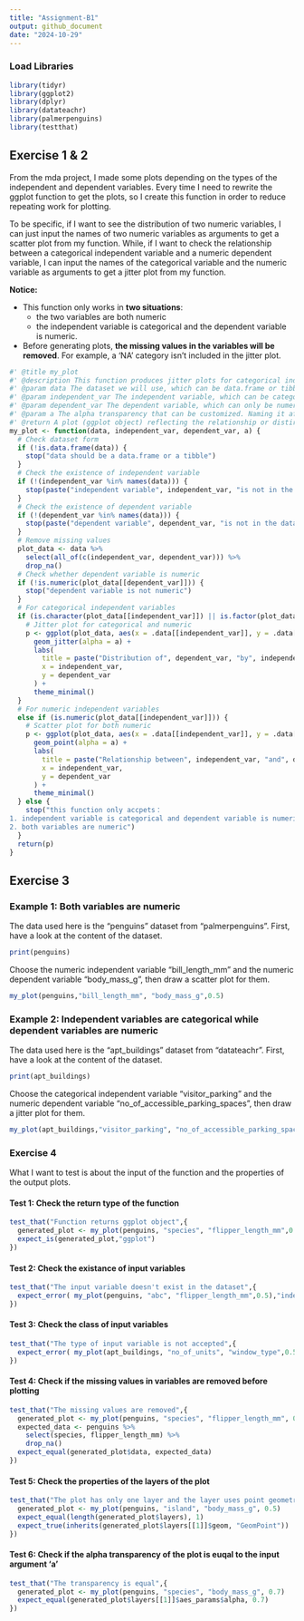 ```yaml
---
title: "Assignment-B1"
output: github_document
date: "2024-10-29"
---
```

### Load Libraries
```r
library(tidyr)
library(ggplot2)
library(dplyr)
library(datateachr)
library(palmerpenguins)
library(testthat)
```
## Exercise 1 & 2
From the mda project, I made some plots depending on the types of the independent and dependent variables. Every time I need to rewrite the ggplot function to get the plots, so I create this function in order to reduce repeating work for plotting. 

To be specific, if I want to see the distribution of two numeric variables, I can just input the names of two numeric variables as arguments to get a scatter plot from my function. While, if I want to check the relationship between a categorical independent variable and a numeric dependent variable, I can input the names of the categorical variable and the numeric variable as arguments to get a jitter plot from my function. 

**Notice:** 

- This function only works in **two situations**:
  - the two variables are both numeric 
  - the independent variable is categorical and the dependent variable is numeric.
  
- Before generating plots, **the missing values in the variables will be removed**. For example, a 'NA' category isn't included in the jitter plot.
```r
#' @title my_plot
#' @description This function produces jitter plots for categorical independent variables & numeric dependent variables, and scatter plots for numeric independent & dependent variables.
#' @param data The dataset we will use, which can be data.frame or tibble. The naming is straightforward.
#' @param independent_var The independent variable, which can be categorical or numeric. The naming is straightforward.
#' @param dependent_var The dependent variable, which can only be numeric. The naming is straightforward.
#' @param a The alpha transparency that can be customized. Naming it after the initial of "alpha".
#' @return A plot (ggplot object) reflecting the relationship or distirbution between the two variables, it can be jitter plot or scatter plot.
my_plot <- function(data, independent_var, dependent_var, a) {
  # Check dataset form
  if (!is.data.frame(data)) {
    stop("data should be a data.frame or a tibble")
  }
  # Check the existence of independent variable
  if (!(independent_var %in% names(data))) {
    stop(paste("independent variable", independent_var, "is not in the dataset"))
  }
  # Check the existence of dependent variable
  if (!(dependent_var %in% names(data))) {
    stop(paste("dependent variable", dependent_var, "is not in the dataset"))
  }
  # Remove missing values
  plot_data <- data %>%
    select(all_of(c(independent_var, dependent_var))) %>%
    drop_na()
  # Check whether dependent variable is numeric
  if (!is.numeric(plot_data[[dependent_var]])) {
    stop("dependent variable is not numeric")
  }
  # For categorical independent variables
  if (is.character(plot_data[[independent_var]]) || is.factor(plot_data[[independent_var]])) {
    # Jitter plot for categorical and numeric
    p <- ggplot(plot_data, aes(x = .data[[independent_var]], y = .data[[dependent_var]])) +
      geom_jitter(alpha = a) +
      labs(
        title = paste("Distribution of", dependent_var, "by", independent_var),
        x = independent_var,
        y = dependent_var
      ) +
      theme_minimal()
  }
  # For numeric independent variables
  else if (is.numeric(plot_data[[independent_var]])) {
    # Scatter plot for both numeric
    p <- ggplot(plot_data, aes(x = .data[[independent_var]], y = .data[[dependent_var]])) +
      geom_point(alpha = a) +
      labs(
        title = paste("Relationship between", independent_var, "and", dependent_var),
        x = independent_var,
        y = dependent_var
      ) +
      theme_minimal()
  } else {
    stop("this function only accpets：
1. independent variable is categorical and dependent variable is numeric
2. both variables are numeric")
  }
  return(p)
}
```

## Exercise 3
### Example 1: Both variables are numeric
The data used here is the "penguins" dataset from "palmerpenguins".
First, have a look at the content of the dataset.
```r
print(penguins)
```
Choose the numeric independent variable "bill_length_mm" and the numeric dependent variable "body_mass_g", then draw a scatter plot for them.
```r
my_plot(penguins,"bill_length_mm", "body_mass_g",0.5)
```

### Example 2: Independent variables are categorical while dependent variables are numeric
The data used here is the "apt_buildings" dataset from "datateachr".
First, have a look at the content of the dataset.
```r
print(apt_buildings)
```
Choose the categorical independent variable "visitor_parking" and the numeric dependent variable "no_of_accessible_parking_spaces", then draw a jitter plot for them.
```r
my_plot(apt_buildings,"visitor_parking", "no_of_accessible_parking_spaces", 0.3)
```


### Exercise 4
What I want to test is about the input of the function and the properties of the output plots.

#### Test 1: Check the return type of the function
```r
test_that("Function returns ggplot object",{
  generated_plot <- my_plot(penguins, "species", "flipper_length_mm",0.5)
  expect_is(generated_plot,"ggplot")
})
```

#### Test 2: Check the existance of input variables
```r
test_that("The input variable doesn't exist in the dataset",{
  expect_error( my_plot(penguins, "abc", "flipper_length_mm",0.5),"independent variable abc is not in the dataset")
})
```

#### Test 3: Check the class of input variables
```r
test_that("The type of input variable is not accepted",{
  expect_error( my_plot(apt_buildings, "no_of_units", "window_type",0.5),"dependent variable is not numeric")
})
```

#### Test 4: Check if the missing values in variables are removed before plotting
```r
test_that("The missing values are removed",{
  generated_plot <- my_plot(penguins, "species", "flipper_length_mm", 0.5)
  expected_data <- penguins %>%
    select(species, flipper_length_mm) %>%
    drop_na()
  expect_equal(generated_plot$data, expected_data)
})
```

#### Test 5: Check the properties of the layers of the plot
```r
test_that("The plot has only one layer and the layer uses point geometry",{
  generated_plot <- my_plot(penguins, "island", "body_mass_g", 0.5)
  expect_equal(length(generated_plot$layers), 1)
  expect_true(inherits(generated_plot$layers[[1]]$geom, "GeomPoint"))
})
```

#### Test 6: Check if the alpha transparency of the plot is euqal to the input argument 'a'
```r
test_that("The transparency is equal",{
  generated_plot <- my_plot(penguins, "species", "body_mass_g", 0.7)
  expect_equal(generated_plot$layers[[1]]$aes_params$alpha, 0.7)
})
```